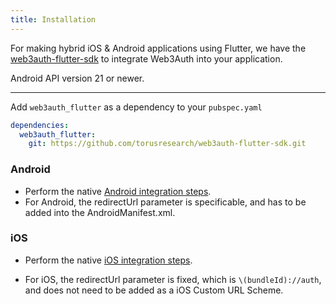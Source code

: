 ```yaml
---
title: Installation
---
```


For making hybrid iOS & Android applications using Flutter, we have the [web3auth-flutter-sdk](https://github.com/Web3Auth/web3auth-flutter-sdk) to
integrate Web3Auth into your application.

Android API version 21 or newer.

---

Add `web3auth_flutter` as a dependency to your `pubspec.yaml`

```yaml
dependencies:
  web3auth_flutter:
    git: https://github.com/torusresearch/web3auth-flutter-sdk.git
```

### Android

- Perform the native [Android integration steps](/sdk/android/setting-up).
- For Android, the redirectUrl parameter is specificable, and has to be added into the AndroidManifest.xml.

### iOS

- Perform the native [iOS integration steps](/sdk/ios/setting-up).

- For iOS, the redirectUrl parameter is fixed, which is `\(bundleId)://auth`, and does not need to be added as a iOS Custom URL Scheme.

